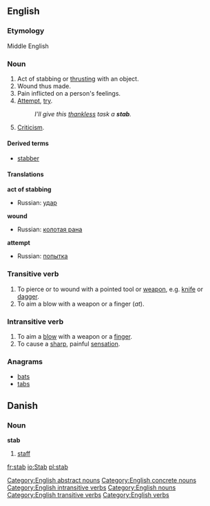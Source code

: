 ==English==

===Etymology===
Middle English

===Noun===
{{sb|{{PAGENAME}}|{{PAGENAME}}s}}

# Act of stabbing or [[thrust|thrusting]] with an object.
# Wound thus made.
# Pain inflicted on a person's feelings.
# [[attempt|Attempt]], [[try]].
#:''I'll give this [[thankless]] task a '''stab'''.''
# [[Criticism]].

====Derived terms====
* [[stabber]]

====Translations====
'''act of stabbing'''
{{top}}
{{mid}}
* Russian: [[удар]] {{m}}
{{bottom}}

'''wound'''
{{top}}
{{mid}}
* Russian: [[колотая рана]] {{f}}
{{bottom}}

'''attempt'''
{{top}}
{{mid}}
* Russian: [[попытка]] {{f}}
{{bottom}}

===Transitive verb===
{{regverb|'''to stab'''|'''stabs'''|'''stabbed'''|'''stabbing'''}}

# To pierce or to wound with a pointed tool or [[weapon]], e.g. [[knife]] or [[dagger]].
# To aim a blow with a weapon or a finger (''at'').

===Intransitive verb===
# To aim a [[blow]] with a weapon or a [[finger]].
# To cause a [[sharp]], painful [[sensation]].

===Anagrams===
*[[bats]]
*[[tabs]]

==Danish==
===Noun===
'''stab''' {{c}}

# [[staff]]

[[Category:English abstract nouns]]
[[Category:English concrete nouns]]
[[Category:English intransitive verbs]]
[[Category:English nouns]]
[[Category:English transitive verbs]]
[[Category:English verbs]]

[[fr:stab]]
[[io:Stab]]
[[pl:stab]]